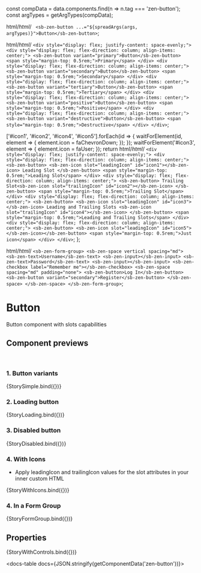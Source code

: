 
const compData = data.components.find(n => n.tag === 'zen-button');
const argTypes = getArgTypes(compData);


<Meta title="Forms/Button" component="zen-button" argTypes={argTypes} />

  html/*html*/ ` <sb-zen-button ...="${spreadArgs(args, argTypes)}">Button</sb-zen-button>`;

  html/*html*/ `
    <div style="display: flex; justify-content: space-evenly;">
      <div style="display: flex; flex-direction: column; align-items: center;">
        <sb-zen-button variant="primary">Button</sb-zen-button>
        <span style="margin-top: 0.5rem;">Primary</span>
      </div>
      <div style="display: flex; flex-direction: column; align-items: center;">
        <sb-zen-button variant="secondary">Button</sb-zen-button>
        <span style="margin-top: 0.5rem;">Secondary</span>
      </div>
      <div style="display: flex; flex-direction: column; align-items: center;">
        <sb-zen-button variant="tertiary">Button</sb-zen-button>
        <span style="margin-top: 0.5rem;">Tertiary</span>
      </div>
      <div style="display: flex; flex-direction: column; align-items: center;">
        <sb-zen-button variant="positive">Button</sb-zen-button>
        <span style="margin-top: 0.5rem;">Positive</span>
      </div>
      <div style="display: flex; flex-direction: column; align-items: center;">
        <sb-zen-button variant="destructive">Button</sb-zen-button>
        <span style="margin-top: 0.5rem;">Destructive</span>
      </div>
    </div>
  `;



  ['#icon1', '#icon2', '#icon4', '#icon5'].forEach(id => {
    waitForElement(id, element => {
      element.icon = faChevronDown;
    });
  });
  waitForElement('#icon3', element => {
    element.icon = faUser;
  });
  return html/*html*/ `
    <div style="display: flex; justify-content: space-evenly;">
      <div style="display: flex; flex-direction: column; align-items: center;">
        <sb-zen-button>
          <sb-zen-icon slot="leadingIcon" id="icon1"></sb-zen-icon>
          Leading Slot
        </sb-zen-button>
        <span style="margin-top: 0.5rem;">Leading Slot</span>
      </div>
      <div style="display: flex; flex-direction: column; align-items: center;">
        <sb-zen-button> Trailing Slot<sb-zen-icon slot="trailingIcon" id="icon2"></sb-zen-icon> </sb-zen-button>
        <span style="margin-top: 0.5rem;">Trailing Slot</span>
      </div>
      <div style="display: flex; flex-direction: column; align-items: center;">
        <sb-zen-button>
          <sb-zen-icon slot="leadingIcon" id="icon3"></sb-zen-icon>
          Leading and Trailing Slots
          <sb-zen-icon slot="trailingIcon" id="icon4"></sb-zen-icon>
        </sb-zen-button>
        <span style="margin-top: 0.5rem;">Leading and Trailing Slots</span>
      </div>
      <div style="display: flex; flex-direction: column; align-items: center;">
        <sb-zen-button> <sb-zen-icon slot="leadingIcon" id="icon5"></sb-zen-icon></sb-zen-button>
        <span style="margin-top: 0.5rem;">Just icon</span>
      </div>
    </div>
  `;
};

  html/*html*/ `
    <sb-zen-form-group>
      <sb-zen-space vertical spacing="md">
        <sb-zen-text>Username</sb-zen-text>
        <sb-zen-input></sb-zen-input>
        <sb-zen-text>Password</sb-zen-text>
        <sb-zen-input></sb-zen-input>
        <sb-zen-checkbox label="Remember me"></sb-zen-checkbox>
        <sb-zen-space spacing="md" padding="none">
          <sb-zen-button>Log In</sb-zen-button>
          <sb-zen-button variant="secondary">Register</sb-zen-button>
        </sb-zen-space>
      </sb-zen-space>
    </sb-zen-form-group>
  `;

# Button

Button component with slots capabilities

## Component previews

<br />

### 1. Button variants

<Canvas>
  <Story name="StorySimple">{StorySimple.bind({})}</Story>
</Canvas>

### 2. Loading button

<Canvas>
  <Story name="StoryLoading">{StoryLoading.bind({})}</Story>
</Canvas>

### 3. Disabled button

<Canvas>
  <Story name="StoryDisabled">{StoryDisabled.bind({})}</Story>
</Canvas>

### 4. With Icons

- Apply leadingIcon and trailingIcon values for the slot attributes in your inner custom HTML

<Canvas>
  <Story name="StoryWithIcons">{StoryWithIcons.bind({})}</Story>
</Canvas>

### 4. In a Form Group

<Canvas>
  <Story name="StoryFormGroup">{StoryFormGroup.bind({})}</Story>
</Canvas>

## Properties

<Canvas>
  <Story
    name="default"
    args={{
      ...getDefaultArgs(argTypes),
      // override some default values:
      variant: 'primary',
    }}
  >
    {StoryWithControls.bind({})}
  </Story>
</Canvas>

<ArgsTable story="default" />

<docs-table docs={JSON.stringify(getComponentData('zen-button'))}></docs-table>
